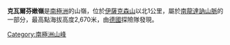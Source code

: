 {{coord|72|8|S|26|24|E|source:GNIS|display=title}}

'''克瓦爾芬嫩嶺'''是[[南極洲|南極洲]]的山嶺，位於[[伊薩克森山|伊薩克森山]]以北1公里，屬於[[南龍達訥山脈|南龍達訥山脈]]的一部分，最高點海拔高度2,670米，由[[德國|德國]]探險隊發現。

{{Antarctica-geo-stub}}
[[Category:南極洲山峰|Category:南極洲山峰]]